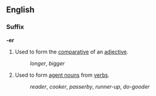 ==English==
===Suffix===
'''-er'''

#Used to form the [[comparative]] of an [[adjective]].
#:''longer'', ''bigger''
#Used to form [[agent noun]]s from [[verb]]s.
#:''reader'', ''cooker'', ''passerby'', ''runner-up'', ''do-gooder''